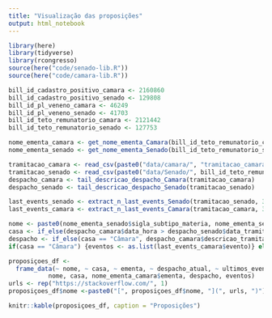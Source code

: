 ```yaml
---
title: "Visualização das proposições"
output: html_notebook
---
```



```r
library(here)
library(tidyverse)
library(rcongresso)
source(here("code/senado-lib.R"))
source(here("code/camara-lib.R"))
```

```r
bill_id_cadastro_positivo_camara <- 2160860
bill_id_cadastro_positivo_senado <- 129808
bill_id_pl_veneno_camara <- 46249
bill_id_pl_veneno_senado <- 41703
bill_id_teto_remunatorio_camara <- 2121442
bill_id_teto_remunatorio_senado <- 127753
```

```r
nome_ementa_camara <- get_nome_ementa_Camara(bill_id_teto_remunatorio_camara)
nome_ementa_senado <- get_nome_ementa_Senado(bill_id_teto_remunatorio_senado)
```

```r
tramitacao_camara <- read_csv(paste0("data/camara/", "tramitacao_camara_",bill_id_teto_remunatorio_camara,".csv"))
tramitacao_senado <- read_csv(paste0("data/Senado/", bill_id_teto_remunatorio_senado, "-bill-passage-phases-senado.csv"))
despacho_camara <- tail_descricao_despacho_Camara(tramitacao_camara)
despacho_senado <- tail_descricao_despacho_Senado(tramitacao_senado)
```

```r
last_events_senado <- extract_n_last_events_Senado(tramitacao_senado, 3)
last_events_camara <- extract_n_last_events_Camara(tramitacao_camara, 3)
```

```r
nome <- paste0(nome_ementa_senado$sigla_subtipo_materia, nome_ementa_senado$numero_materia, " / ", nome_ementa_camara$siglaTipo, nome_ementa_camara$numero)
casa <- if_else(despacho_camara$data_hora > despacho_senado$data_tramitacao, "Câmara", "Senado")
despacho <- if_else(casa == "Câmara", despacho_camara$descricao_tramitacao, despacho_senado$situacao_descricao_situacao)
if(casa == "Câmara") {eventos <- as.list(last_events_camara$evento)} else { eventos <- as.list(last_events_senado$evento)}

proposiçoes_df <- 
  frame_data(~ nome, ~ casa, ~ ementa, ~ despacho_atual, ~ ultimos_eventos, 
           nome, casa, nome_ementa_camara$ementa, despacho, eventos)
urls <- rep("https://stackoverflow.com/", 1)
proposiçoes_df$nome <-paste0("[", proposiçoes_df$nome, "](", urls, ")")
```

```r
knitr::kable(proposiçoes_df, caption = "Proposições")
```